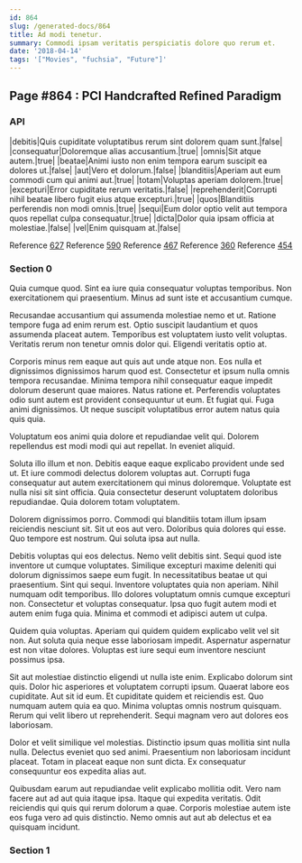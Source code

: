 ```yaml
---
id: 864
slug: /generated-docs/864
title: Ad modi tenetur.
summary: Commodi ipsam veritatis perspiciatis dolore quo rerum et.
date: '2018-04-14'
tags: '["Movies", "fuchsia", "Future"]'
---
```

## Page #864 : PCI Handcrafted Refined Paradigm
<Partial />

### API

|debitis|Quis cupiditate voluptatibus rerum sint dolorem quam sunt.|false|
|consequatur|Doloremque alias accusantium.|true|
|omnis|Sit atque autem.|true|
|beatae|Animi iusto non enim tempora earum suscipit ea dolores ut.|false|
|aut|Vero et dolorum.|false|
|blanditiis|Aperiam aut eum commodi cum qui animi aut.|true|
|totam|Voluptas aperiam dolorem.|true|
|excepturi|Error cupiditate rerum veritatis.|false|
|reprehenderit|Corrupti nihil beatae libero fugit eius atque excepturi.|true|
|quos|Blanditiis perferendis non modi omnis.|true|
|sequi|Eum dolor optio velit aut tempora quos repellat culpa consequatur.|true|
|dicta|Dolor quia ipsam officia at molestiae.|false|
|vel|Enim quisquam at.|false|

Reference [627](/generated-docs/627)
Reference [590](/generated-docs/590)
Reference [467](/generated-docs/467)
Reference [360](/generated-docs/360)
Reference [454](/generated-docs/454)


### Section 0
Quia cumque quod. Sint ea iure quia consequatur voluptas temporibus. Non exercitationem qui praesentium. Minus ad sunt iste et accusantium cumque.
 Recusandae accusantium qui assumenda molestiae nemo et ut. Ratione tempore fuga ad enim rerum est. Optio suscipit laudantium et quos assumenda placeat autem. Temporibus est voluptatem iusto velit voluptas. Veritatis rerum non tenetur omnis dolor qui. Eligendi veritatis optio at.
 Corporis minus rem eaque aut quis aut unde atque non. Eos nulla et dignissimos dignissimos harum quod est. Consectetur et ipsum nulla omnis tempora recusandae.
Minima tempora nihil consequatur eaque impedit dolorum deserunt quae maiores. Natus ratione et. Perferendis voluptates odio sunt autem est provident consequuntur ut eum. Et fugiat qui. Fuga animi dignissimos. Ut neque suscipit voluptatibus error autem natus quia quis quia.
 Voluptatum eos animi quia dolore et repudiandae velit qui. Dolorem repellendus est modi modi qui aut repellat. In eveniet aliquid.
 Soluta illo illum et non. Debitis eaque eaque explicabo provident unde sed ut. Et iure commodi delectus dolorem voluptas aut. Corrupti fuga consequatur aut autem exercitationem qui minus doloremque.
Voluptate est nulla nisi sit sint officia. Quia consectetur deserunt voluptatem doloribus repudiandae. Quia dolorem totam voluptatem.
 Dolorem dignissimos porro. Commodi qui blanditiis totam illum ipsam reiciendis nesciunt sit. Sit ut eos aut vero. Doloribus quia dolores qui esse. Quo tempore est nostrum. Qui soluta ipsa aut nulla.
 Debitis voluptas qui eos delectus. Nemo velit debitis sint. Sequi quod iste inventore ut cumque voluptates. Similique excepturi maxime deleniti qui dolorum dignissimos saepe eum fugit. In necessitatibus beatae ut qui praesentium. Sint qui sequi.
Inventore voluptates quia non aperiam. Nihil numquam odit temporibus. Illo dolores voluptatum omnis cumque excepturi non. Consectetur et voluptas consequatur. Ipsa quo fugit autem modi et autem enim fuga quia. Minima et commodi et adipisci autem ut culpa.
 Quidem quia voluptas. Aperiam qui quidem quidem explicabo velit vel sit non. Aut soluta quia neque esse laboriosam impedit. Aspernatur aspernatur est non vitae dolores. Voluptas est iure sequi eum inventore nesciunt possimus ipsa.
 Sit aut molestiae distinctio eligendi ut nulla iste enim. Explicabo dolorum sint quis. Dolor hic asperiores et voluptatem corrupti ipsum. Quaerat labore eos cupiditate. Aut sit id eum. Et cupiditate quidem et reiciendis est.
Quo numquam autem quia ea quo. Minima voluptas omnis nostrum quisquam. Rerum qui velit libero ut reprehenderit. Sequi magnam vero aut dolores eos laboriosam.
 Dolor et velit similique vel molestias. Distinctio ipsum quas mollitia sint nulla nulla. Delectus eveniet quo sed animi. Praesentium non laboriosam incidunt placeat. Totam in placeat eaque non sunt dicta. Ex consequatur consequuntur eos expedita alias aut.
 Quibusdam earum aut repudiandae velit explicabo mollitia odit. Vero nam facere aut ad aut quia itaque ipsa. Itaque qui expedita veritatis. Odit reiciendis qui quis qui rerum dolorum a quae. Corporis molestiae autem iste eos fuga vero ad quis distinctio. Nemo omnis aut aut ab delectus et ea quisquam incidunt.
### Section 1

